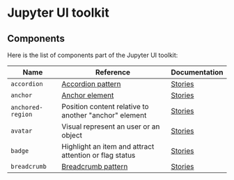 # Jupyter UI toolkit

## Components

Here is the list of components part of the Jupyter UI toolkit:

| Name              | Reference                                                                     | Documentation                                                     |
| ----------------- | ----------------------------------------------------------------------------- | ----------------------------------------------------------------- |
| `accordion`       | [Accordion pattern](https://www.w3.org/WAI/ARIA/apg/patterns/accordion/)      | [Stories](?path=/story/components-accordion--documentation)       |
| `anchor`          | [Anchor element](https://developer.mozilla.org/en-US/docs/Web/HTML/Element/a) | [Stories](?path=/story/components-anchor--documentation)          |
| `anchored-region` | Position content relative to another "anchor" element                         | [Stories](?path=/story/components-anchored-region--documentation) |
| `avatar`          | Visual represent an user or an object                                         | [Stories](?path=/story/components-avatar--documentation)          |
| `badge`           | Highlight an item and attract attention or flag status                        | [Stories](?path=/story/components-badge--documentation)           |
| `breadcrumb`      | [Breadcrumb pattern](https://www.w3.org/WAI/ARIA/apg/patterns/breadcrumb/)    | [Stories](?path=/story/components-breadcrumb--documentation)      |
